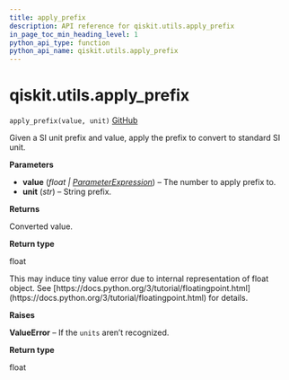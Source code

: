 ```yaml
---
title: apply_prefix
description: API reference for qiskit.utils.apply_prefix
in_page_toc_min_heading_level: 1
python_api_type: function
python_api_name: qiskit.utils.apply_prefix
---
```


<span id="qiskit-utils-apply-prefix" />

# qiskit.utils.apply\_prefix

<span id="qiskit.utils.apply_prefix" />

`apply_prefix(value, unit)` [GitHub](https://github.com/qiskit/qiskit/tree/stable/0.24/qiskit/utils/units.py "view source code")

Given a SI unit prefix and value, apply the prefix to convert to standard SI unit.

**Parameters**

*   **value** (*float |* [*ParameterExpression*](qiskit.circuit.ParameterExpression "qiskit.circuit.parameterexpression.ParameterExpression")) – The number to apply prefix to.
*   **unit** (*str*) – String prefix.

**Returns**

Converted value.

**Return type**

float

<Admonition title="Note" type="note">
  This may induce tiny value error due to internal representation of float object. See [https://docs.python.org/3/tutorial/floatingpoint.html](https://docs.python.org/3/tutorial/floatingpoint.html) for details.
</Admonition>

**Raises**

**ValueError** – If the `units` aren’t recognized.

**Return type**

float

